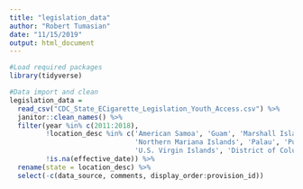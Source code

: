 ```yaml
---
title: "legislation_data"
author: "Robert Tumasian"
date: "11/15/2019"
output: html_document
---
```

```r
#Load required packages
library(tidyverse)
```

```r
#Data import and clean
legislation_data = 
  read_csv("CDC_State_ECigarette_Legislation_Youth_Access.csv") %>%
  janitor::clean_names() %>% 
  filter(year %in% c(2011:2018),
         !location_desc %in% c('American Samoa', 'Guam', 'Marshall Islands',
                               'Northern Mariana Islands', 'Palau', 'Puerto Rico',
                               'U.S. Virgin Islands', 'District of Columbia'), 
         !is.na(effective_date)) %>% 
  rename(state = location_desc) %>% 
  select(-c(data_source, comments, display_order:provision_id))


```